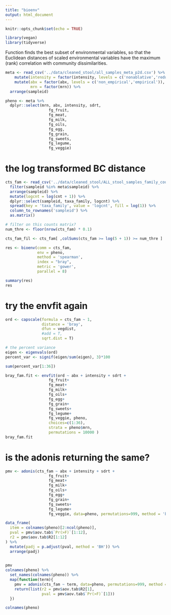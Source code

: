 ```yaml
---
title: "bioenv"
output: html_document
---
```


```r
knitr::opts_chunk$set(echo = TRUE)
```

```r
library(vegan)
library(tidyverse)
```

Function finds the best subset of environmental variables, so that the Euclidean distances of scaled environmental variables have the maximum (rank) correlation with community dissimilarities.

```r
meta <- read_csv('../data/cleaned_stool/all_samples_meta_p2d.csv') %>% 
    mutate(intensity = factor(intensity, levels = c('nonablative','reduced','ablative'))) %>% 
    mutate(abx = factor(abx, levels = c('non_empirical','empirical')),
           mrn = factor(mrn)) %>% 
  arrange(sampleid)

pheno <- meta %>% 
  dplyr::select(mrn, abx, intensity, sdrt,
                   fg_fruit,
                   fg_meat,
                   fg_milk,
                   fg_oils,
                   fg_egg,
                   fg_grain,
                   fg_sweets,
                   fg_legume,
                   fg_veggie)
```

# the log transformed BC distance

```r
cts_fam <- read_csv('../data/cleaned_stool/ALL_stool_samples_family_counts.csv') %>% 
  filter(sampleid %in% meta$sampleid) %>% 
  arrange(sampleid) %>% 
  mutate(logcnt = log(cnt + 1)) %>% 
  dplyr::select(sampleid, taxa_family, logcnt) %>% 
  spread(key = 'taxa_family', value = 'logcnt', fill = log(1)) %>% 
  column_to_rownames('sampleid') %>% 
  as.matrix()

# filter on this counts matrix?
num_thre <- floor(nrow(cts_fam) * 0.1)

cts_fam_fil <- cts_fam[ ,colSums(cts_fam >= log(5 + 1)) >= num_thre ]
```

```r


res <- bioenv(comm = cts_fam,
              env = pheno,
              method = 'spearman',
              index = "bray",
              metric = 'gower',
              parallel = 8)

summary(res)
res

```

# try the envfit again

```r
ord <- capscale(formula = cts_fam ~ 1,
                distance = 'bray',
                dfun = vegdist,
                #add = T,
                sqrt.dist = T)

# the percent variance
eigen <- eigenvals(ord)
percent_var <- signif(eigen/sum(eigen), 3)*100

sum(percent_var[1:36])

bray_fam.fit <- envfit(ord ~ abx + intensity + sdrt +
                   fg_fruit+
                   fg_meat+
                   fg_milk+
                   fg_oils+
                   fg_egg+
                   fg_grain+
                   fg_sweets+
                   fg_legume+
                   fg_veggie, pheno, 
                   choices=c(1:36), 
                   strata = pheno$mrn,
                   permutations = 10000 ) 
bray_fam.fit
```

# is the adonis returning the same?

```r
pmv <- adonis(cts_fam ~ abx + intensity + sdrt +
                   fg_fruit+
                   fg_meat+
                   fg_milk+
                   fg_oils+
                   fg_egg+
                   fg_grain+
                   fg_sweets+
                   fg_legume+
                   fg_veggie, data=pheno, permutations=999, method = 'bray', strata = pheno$mrn, parallel = 8)

data_frame(
  item = colnames(pheno)[2:ncol(pheno)],
  pval = pmv$aov.tab$`Pr(>F)`[1:12],
  r2 = pmv$aov.tab$R2[1:12]
) %>% 
  mutate(padj = p.adjust(pval, method = 'BH')) %>% 
  arrange(padj)
  

```


```r
pmv
colnames(pheno) %>% 
  set_names(colnames(pheno)) %>% 
  map(function(term){
    pmv = adonis(cts_fam ~ term, data=pheno, permutations=999, method = 'bray', strata = mrn)
    return(list(r2 = pmv$aov.tab$R2[1],
                pval = pmv$aov.tab$`Pr(>F)`[1]))
  })


```


```r
colnames(pheno)
```

